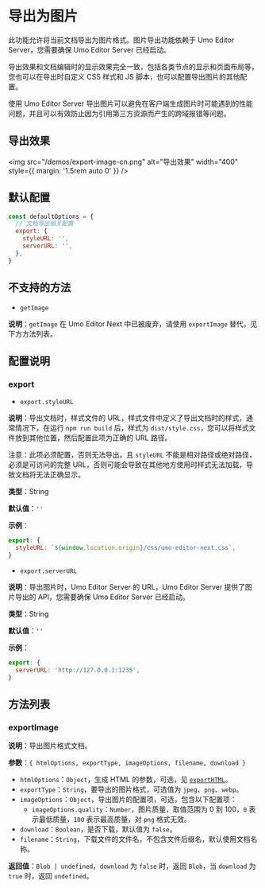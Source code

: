 # 导出为图片

此功能允许将当前文档导出为图片格式。图片导出功能依赖于 Umo Editor Server，您需要确保 Umo Editor Server 已经启动。

导出效果和文档编辑时的显示效果完全一致，包括各类节点的显示和页面布局等，您也可以在导出时自定义 CSS 样式和 JS 脚本，也可以配置导出图片的其他配置。

使用 Umo Editor Server 导出图片可以避免在客户端生成图片时可能遇到的性能问题，并且可以有效防止因为引用第三方资源而产生的跨域报错等问题。

## 导出效果

<img src="/demos/export-image-cn.png" alt="导出效果" width="400" style={{ margin: '1.5rem auto 0' }} />

## 默认配置

``` js
const defaultOptions = {
  // 文档导出相关配置
  export: {
    styleURL: '',
    serverURL: '',
  },
}
```

## 不支持的方法

- `getImage`

**说明**：`getImage` 在 Umo Editor Next 中已被废弃，请使用 `exportImage` 替代，见下方方法列表。

## 配置说明

### export

- `export.styleURL`

**说明**：导出文档时，样式文件的 URL，样式文件中定义了导出文档时的样式，通常情况下，在运行 `npm run build` 后，样式为 `dist/style.css`，您可以将样式文件放到其他位置，然后配置此项为正确的 URL 路径。

注意：此项必须配置，否则无法导出。且 `styleURL` 不能是相对路径或绝对路径，必须是可访问的完整 URL，否则可能会导致在其他地方使用时样式无法加载，导致文档将无法正确显示。

**类型**：String

**默认值**：`''`

**示例**：

``` js
export: {
  styleURL: `${window.location.origin}/css/umo-editor-next.css`,
}
```

- `export.serverURL`

**说明**：导出图片时，Umo Editor Server 的 URL，Umo Editor Server 提供了图片导出的 API，您需要确保 Umo Editor Server 已经启动。

**类型**：String

**默认值**：`''`

**示例**：

``` js
export: {
  serverURL: 'http://127.0.0.1:1235',
}
```

## 方法列表

### exportImage

**说明**：导出图片格式文档。

**参数**：`{ htmlOptions, exportType, imageOptions, filename, download }`

- `htmlOptions`：`Object`，生成 HTML 的参数，可选，见 [`exportHTML`](./export-html#exporthtml)。
- `exportType`：`String`，要导出的图片格式，可选值为 `jpeg`、`png`、`webp`。
- `imageOptions`：`Object`，导出图片的配置项，可选，包含以下配置项：
  - `imageOptions.quality`：`Number`，图片质量，取值范围为 0 到 100，`0` 表示最低质量，`100` 表示最高质量，对 `png` 格式无效。
- `download`：`Boolean`，是否下载，默认值为 `false`。
- `filename`：`String`，下载文件的文件名，不包含文件后缀名，默认使用文档名称。

**返回值**：`Blob | undefined`，`download` 为 `false` 时，返回 `Blob`，当 `download` 为 `true` 时，返回 `undefined`。
